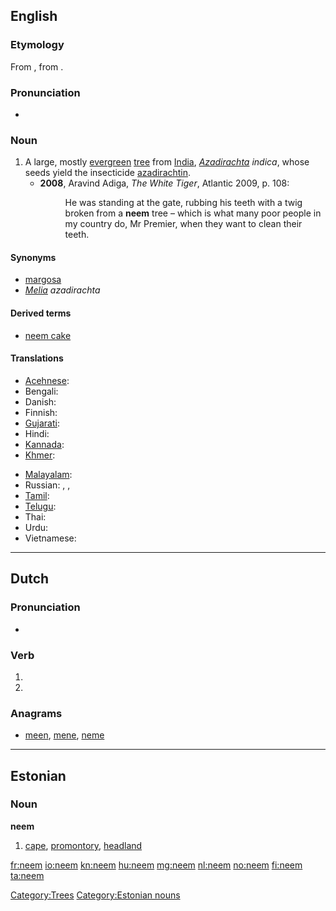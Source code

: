 ==English==
{{wikipedia}}

===Etymology===
From {{etyl|hi}} {{term||tr=niim}}, from {{etyl|sa}} {{term||tr=nimba}}.{{attention|hi}}{{attention|sa}}

===Pronunciation===
* {{a|UK}} {{IPA|/niːm/}}

===Noun===
{{en-noun}}

# A large, mostly [[evergreen]] [[tree]] from [[India]],  ''[[Azadirachta]] indica'', whose seeds yield the insecticide [[azadirachtin]].
#* '''2008''', Aravind Adiga, ''The White Tiger'', Atlantic 2009, p. 108:
#*: He was standing at the gate, rubbing his teeth with a twig broken from a '''neem''' tree – which is what many poor people in my country do, Mr Premier, when they want to clean their teeth.

====Synonyms====
* [[margosa]]
* ''[[Melia]] azadirachta''

====Derived terms====
* [[neem cake]]

====Translations====
{{trans-top|''Azadirachta indica''}}
* [[Acehnese]]: {{tø|ace|beuëng}}
* Bengali: {{t|bn|নিম|sc=Beng}}
* Danish: {{t|da|neemtræ}}
* Finnish: {{t|fi|neempuu}}
* [[Gujarati]]: {{t|gu|લીમડો|sc=Gujr}}
* Hindi: {{t|hi|नीम|sc=Deva}}
* [[Kannada]]: {{t|kn|ಬೇವು|sc=Knda}}
* [[Khmer]]: {{t|km|ស្ដៅ|tr=sdav|sc=Khmr}}
{{trans-mid}}
* [[Malayalam]]: {{t|ml|ആര്യവേപ്പ്|sc=Mlym}}
* Russian: {{t|ru|ним|m|sc=Cyrl|tr=nim}}, {{t|ru|ниим|sc=Cyrl|tr=níim}}, {{t|ru|aзадирахта индийская|f|sc=Cyrl|tr=azidráxta indíjskaja}}
* [[Tamil]]: {{t|ta|வேம்பு|sc=Taml}}
* [[Telugu]]: {{t|te|వేప|sc=Telu}}
* Thai: {{t|th|สะเดา|tr=sàdao|sc=Thai}}
* Urdu: {{t|ur|نیم|sc=ur-Arab}}
* Vietnamese: {{t-|vi|sầu đâu|xs=Vietnamese}}
{{trans-bottom}}

[[Category:Trees]]

----

==Dutch==

===Pronunciation===
* {{IPA|/neːm/|lang=nl}}

===Verb===
{{infl|nl}}

# {{nl-verb-form|p=1|n=sg|t=pres|m=ind|nemen}}
# {{nl-verb-form|m=imp|nemen}}

===Anagrams===
* [[meen#Dutch|meen]], [[mene#Dutch|mene]], [[neme#Dutch|neme]]

----

==Estonian==
{{wikipedia|lang=et}}

===Noun===
'''neem'''

# {{geography|lang=et}} [[cape]], [[promontory]], [[headland]]

[[Category:Estonian nouns]]

[[fr:neem]]
[[io:neem]]
[[kn:neem]]
[[hu:neem]]
[[mg:neem]]
[[nl:neem]]
[[no:neem]]
[[fi:neem]]
[[ta:neem]]